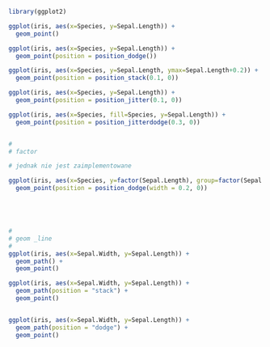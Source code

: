 ```r
library(ggplot2)

ggplot(iris, aes(x=Species, y=Sepal.Length)) +
  geom_point()

ggplot(iris, aes(x=Species, y=Sepal.Length)) +
  geom_point(position = position_dodge())

ggplot(iris, aes(x=Species, y=Sepal.Length, ymax=Sepal.Length+0.2)) +
  geom_point(position = position_stack(0.1, 0))

ggplot(iris, aes(x=Species, y=Sepal.Length)) +
  geom_point(position = position_jitter(0.1, 0))

ggplot(iris, aes(x=Species, fill=Species, y=Sepal.Length)) +
  geom_point(position = position_jitterdodge(0.3, 0))


#
# factor

# jednak nie jest zaimplementowane

ggplot(iris, aes(x=Species, y=factor(Sepal.Length), group=factor(Sepal.Length))) +
  geom_point(position = position_dodge(width = 0.2, 0))





#
# geom _line
#
ggplot(iris, aes(x=Sepal.Width, y=Sepal.Length)) +
  geom_path() + 
  geom_point()

ggplot(iris, aes(x=Sepal.Width, y=Sepal.Length)) +
  geom_path(position = "stack") + 
  geom_point()


ggplot(iris, aes(x=Sepal.Width, y=Sepal.Length)) +
  geom_path(position = "dodge") + 
  geom_point()
```